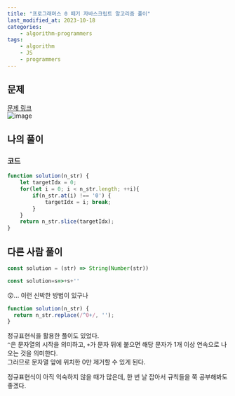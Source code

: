 ```yaml
---
title: "프로그래머스 0 떼기 자바스크립트 알고리즘 풀이"
last_modified_at: 2023-10-18
categories:
    - algorithm-programmers
tags:
    - algorithm
    - JS
    - programmers
---
```


## 문제
[문제 링크](https://school.programmers.co.kr/learn/courses/30/lessons/181847)  
![image](https://github.com/makepin2r/TIL/assets/39889583/76d38dd3-b4bc-4e50-be0a-152a4814c439)

## 나의 풀이
### 코드
```javascript
function solution(n_str) {
    let targetIdx = 0;
    for(let i = 0; i < n_str.length; ++i){
        if(n_str.at(i) !== '0') {
            targetIdx = i; break;
        }
    }
    return n_str.slice(targetIdx);
}
```

## 다른 사람 풀이
```javascript
const solution = (str) => String(Number(str))
```
```javascript
const solution=s=>+s+''
```
😲... 이런 신박한 방법이 있구나  
```javascript
function solution(n_str) {
  return n_str.replace(/^0+/, '');
}
```
정규표현식을 활용한 풀이도 있었다.  
`^`은 문자열의 시작을 의미하고, `+`가 문자 뒤에 붙으면 해당 문자가 1개 이상 연속으로 나오는 것을 의미한다.  
그러므로 문자열 앞에 위치한 0만 제거할 수 있게 된다.  
  
정규표현식이 아직 익숙하지 않을 때가 많은데, 한 번 날 잡아서 규칙들을 쭉 공부해봐도 좋겠다.  